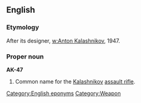 ==English==
===Etymology===
After its designer, [[w:Anton Kalashnikov]], 1947.

===Proper noun===
'''AK-47'''

# Common name for the [[Kalashnikov]] [[assault rifle]].

[[Category:English eponyms]]
[[Category:Weapon]]
